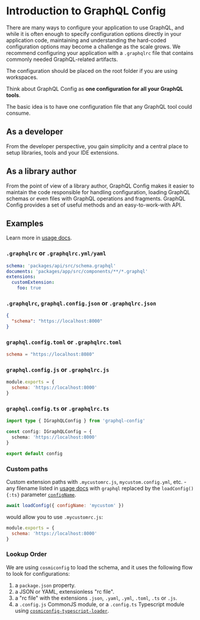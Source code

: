 
# Introduction to GraphQL Config

There are many ways to configure your application to use GraphQL, and while it is often enough to specify configuration options directly in your application code, maintaining and understanding the hard-coded configuration options may become a challenge as the scale grows. We recommend configuring your application with a `.graphqlrc` file that contains commonly needed GraphQL-related artifacts.

<Callout type="info">
  The configuration should be placed on the root folder if you are using workspaces.
</Callout>

Think about GraphQL Config as **one configuration for all your GraphQL tools**.

The basic idea is to have one configuration file that any GraphQL tool could consume.

## As a developer

From the developer perspective, you gain simplicity and a central place to setup libraries, tools and your IDE extensions.

## As a library author

From the point of view of a library author, GraphQL Config makes it easier to maintain the code responsible for handling configuration, loading GraphQL schemas or even files with GraphQL operations and fragments. GraphQL Config provides a set of useful methods and an easy-to-work-with API.

## Examples

Learn more in [usage docs](./usage).

### `.graphqlrc` or `.graphqlrc.yml/yaml`

```yaml
schema: 'packages/api/src/schema.graphql'
documents: 'packages/app/src/components/**/*.graphql'
extensions:
  customExtension:
    foo: true
```

### `.graphqlrc`, `graphql.config.json` or `.graphqlrc.json`

```json
{
  "schema": "https://localhost:8000"
}
```

### `graphql.config.toml` or `.graphqlrc.toml`

```toml
schema = "https://localhost:8080"
```

### `graphql.config.js` or `.graphqlrc.js`

```js
module.exports = {
  schema: 'https://localhost:8000'
}
```

### `graphql.config.ts` or `.graphqlrc.ts`

```ts
import type { IGraphQLConfig } from 'graphql-config'

const config: IGraphQLConfig = {
  schema: 'https://localhost:8000'
}

export default config
```

### Custom paths

Custom extension paths with `.mycustomrc.js`, `mycustom.config.yml`, etc. - any filename listed in [usage docs](usage) with `graphql` replaced by the `loadConfig(){:ts}` parameter [`configName`](load-config#configname).

```js
await loadConfig({ configName: 'mycustom' })
```

would allow you to use `.mycustomrc.js`:

```js
module.exports = {
  schema: 'https://localhost:8000'
}
```

### Lookup Order

We are using `cosmiconfig` to load the schema, and it uses the following flow to look for configurations:

1. a `package.json` property.
2. a JSON or YAML, extensionless "rc file".
3. a "rc file" with the extensions `.json`, `.yaml`, `.yml`, `.toml`, `.ts` or `.js`.
4. a `.config.js` CommonJS module, or a `.config.ts` Typescript module using [`cosmiconfig-typescript-loader`](https://github.com/EndemolShineGroup/cosmiconfig-typescript-loader).
